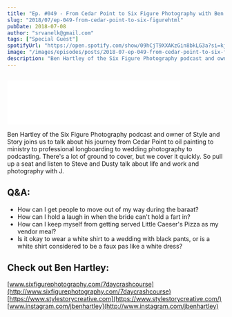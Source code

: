 ```yaml
---
title: "Ep. #049 - From Cedar Point to Six Figure Photography with Ben Hartley"
slug: "2018/07/ep-049-from-cedar-point-to-six-figurehtml"
pubDate: 2018-07-08
author: "srvanelk@gmail.com"
tags: ["Special Guest"]
spotifyUrl: "https://open.spotify.com/show/09hCjT9XXAKzGin8bkLG3a?si=kjRZvQ1JTb6Ov3HVzSSlWA"
image: "/images/episodes/posts/2018-07-ep-049-from-cedar-point-to-six-figurehtml/IMG_1720+2.webp"
description: "Ben Hartley of the Six Figure Photography podcast and owner of Style and Story joins us to talk about his journey from Cedar Point to oil painting to ministry to professional longboarding to wedding photography to podcasting. There's a lot of ground to cover, but we cover it quickly. So pull up a seat and listen to Steve and Dusty talk about life and work and photography with J."
---
```


<figure>
  <img src="/images/episodes/posts/2018-07-ep-049-from-cedar-point-to-six-figurehtml/IMG_1720+2.webp" alt="" />
</figure>
<iframe class="embedly-embed" src="//cdn.embedly.com/widgets/media.html?src=https%3A%2F%2Fanchor.fm%2Fweddingphotohangover%2Fembed%2Fepisodes%2FEp--049---From-Cedar-Point-to-Six-Figure-Photography-with-Ben-Hartley-e1rigj&url=https%3A%2F%2Fanchor.fm%2Fweddingphotohangover%2Fepisodes%2FEp--049---From-Cedar-Point-to-Six-Figure-Photography-with-Ben-Hartley-e1rigj&image=https%3A%2F%2Fd3t3ozftmdmh3i.cloudfront.net%2Fstaging%2Fpodcast_uploaded_episode400%2F805714%2F805714-1532296857528-97f837b728acd.jpg&key=61d05c9d54e8455ea7a9677c366be814&type=text%2Fhtml&schema=anchor&wmode=opaque" width="400" height="102" scrolling="no" frameborder="0" allow="autoplay; fullscreen" allowfullscreen="true"></iframe>

Ben Hartley of the Six Figure Photography podcast and owner of Style and Story joins us to talk about his journey from Cedar Point to oil painting to ministry to professional longboarding to wedding photography to podcasting. There's a lot of ground to cover, but we cover it quickly. So pull up a seat and listen to Steve and Dusty talk about life and work and photography with J.

## Q&A: 
- How can I get people to move out of my way during the baraat?
- How can I hold a laugh in when the bride can't hold a fart in?
- How can I keep myself from getting served Little Caeser's Pizza as my vendor meal?
- Is it okay to wear a white shirt to a wedding with black pants, or is a white shirt considered to be a faux pas like a white dress?

## Check out Ben Hartley:  
[www.sixfigurephotography.com/7daycrashcourse](http://www.sixfigurephotography.com/7daycrashcourse)  
[https://www.stylestorycreative.com](https://www.stylestorycreative.com/)  
[www.instagram.com/jbenhartley](http://www.instagram.com/jbenhartley)
